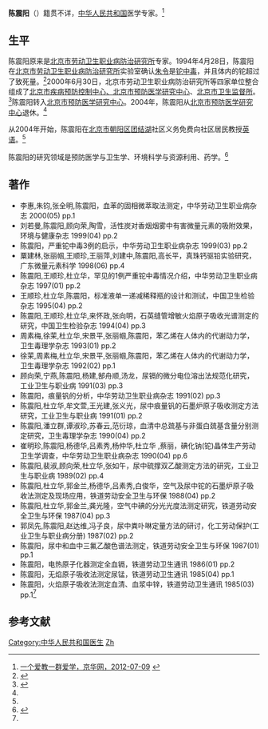 '''陈震阳'''（{{bd|1934年|||}}）籍贯不详，[[中华人民共和国|中华人民共和国]]医学专家。<ref name=jhw>[http://epaper.jinghua.cn/html/2012-07/09/content_884576.htm 一个爱教一群爱学，京华网，2012-07-09] {{webarchive|url=https://web.archive.org/web/20150506211134/http://epaper.jinghua.cn/html/2012-07/09/content_884576.htm |date=2015-05-06 }}</ref>

==生平==
陈震阳原来是[[北京市劳动卫生职业病防治研究所|北京市劳动卫生职业病防治研究所]]专家。1994年4月28日，陈震阳在[[北京市劳动卫生职业病防治研究所|北京市劳动卫生职业病防治研究所]]实验室确认[[朱令|朱令]]是[[铊中毒|铊中毒]]，并且体内的铊超过了致死量。<ref>{{Cite web |url=http://www.rzw.com.cn/vision/qiqu/2013/0417/31015_13. |title=毒从何来？谁是真凶？清华女生铊中毒案19年未解（13），日照网，2013-04-17 |access-date=2013-05-13 |archive-url=https://web.archive.org/web/20130522203046/http://www.rzw.com.cn/vision/qiqu/2013/0417/31015_13. |archive-date=2013-05-22 |dead-url=yes }}</ref>2000年6月30日，北京市劳动卫生职业病防治研究所等四家单位整合组成了[[北京市疾病预防控制中心|北京市疾病预防控制中心、北京市预防医学研究中心]]、[[北京市卫生监督所|北京市卫生监督所]]。<ref>{{Cite web |url=http://www.people.com.cn/GB/channel4/27/20000701/125864.html |title=北京撤销卫生防疫站，人民网，2000年07月1日 |accessdate=2013年5月13日 |archive-date=2016年3月4日 |archive-url=https://web.archive.org/web/20160304061846/http://www.people.com.cn/GB/channel4/27/20000701/125864.html |dead-url=no }}</ref>陈震阳转入[[北京市预防医学研究中心|北京市预防医学研究中心]]。2004年，陈震阳从[[北京市预防医学研究中心|北京市预防医学研究中心]]退休。<ref name=jhw/>

从2004年开始，陈震阳在[[北京市|北京市]][[朝阳区_(北京市)|朝阳区]][[团结湖街道|团结湖]]社区义务免费向社区居民教授[[英语|英语]]。<ref name=jhw/>

陈震阳的研究领域是预防医学与卫生学、环境科学与资源利用、药学。<ref name=cnki>{{Cite web |url=http://xuezhe.cnki.net/PaperShow.aspx?st=1&sc=06383336 |title=陈震阳，中国知网，于2013-05-13查阅 |accessdate=2013-05-13 |archive-date=2019-08-14 |archive-url=https://web.archive.org/web/20190814081018/http://papers.cnki.net/PaperView.aspx?vt=0&vid=06383336 |dead-url=no }}</ref>

==著作==
*李惠,朱钧,张全明,陈震阳，血苯的固相微萃取法测定，中华劳动卫生职业病杂志 2000(05) pp.1
*刘若曼,陈震阳,顾向荣,陶雪，活性炭对香烟烟雾中有害微量元素的吸附效果，环境与健康杂志 1999(04) pp.2
*陈震阳，严重铊中毒3例的启示，中华劳动卫生职业病杂志 1999(03) pp.2
*粟建林,张丽帼,王顺珍,王丽萍,刘建中,陈震阳,高长平，真珠钙驱铅实验研究，广东微量元素科学 1998(06) pp.4
*陈震阳,王顺珍,杜立华，罕见的1例严重铊中毒情况介绍，中华劳动卫生职业病杂志 1997(01) pp.2
*王顺珍,杜立华,陈震阳，标准液单一递减稀释瓶的设计和测试，中国卫生检验杂志 1995(04) pp.2
*陈震阳,王顺珍,杜立华,来怀政,张向明，石英缝管增敏火焰原子吸收光谱测定的研究，中国卫生检验杂志 1994(04) pp.3
*周素梅,徐茉,杜立华,宋景平,张丽帼,陈震阳，苯乙烯在人体内的代谢动力学，卫生毒理学杂志 1993(01) pp.2
*徐茉,周素梅,杜立华,宋景平,张丽帼,陈震阳，苯乙烯在人体内的代谢动力学，卫生毒理学杂志 1992(02) pp.1
*顾向荣,宁燕,陈震阳,杨建,郜舟顺,汤龙，尿镉的微分电位溶出法规范化研究，工业卫生与职业病 1991(03) pp.3
*陈震阳，痕量钒的分析，中华劳动卫生职业病杂志 1991(02) pp.3
*陈震阳,杜立华,牟文萱,王光建,张义光，尿中痕量钒的石墨炉原子吸收测定方法研究，工业卫生与职业病 1991(01) pp.2
*陈震阳,潘立群,谭淑珍,苏春云,范衍琼，血清中总巯基与非蛋白巯基含量分别测定研究，卫生毒理学杂志 1990(04) pp.2
*崔明珍,陈震阳,杨德华,吕素秀,杨仲华,杜立华 ,蔡丽，碘化钠(铊)晶体生产劳动卫生学调查，中华劳动卫生职业病杂志 1990(04) pp.6
*陈震阳,裴淑,顾向荣,杜立华,张如午，尿中硫撑双乙酸测定方法的研究，工业卫生与职业病 1989(02) pp.4
*陈震阳,杜立华,郭金兰,杨德华,吕素秀,白俊华，空气及尿中铊的石墨炉原子吸收法测定及现场应用，铁道劳动安全卫生与环保 1988(04) pp.2
*陈震阳,杜立华,郭金兰,龚光隆，空气中碘的分光光度法测定研究，铁道劳动安全卫生与环保 1987(04) pp.3
*郭凤先,陈震阳,赵达维,冯子良，尿中粪卟啉定量方法的研讨，化工劳动保护(工业卫生与职业病分册) 1987(02) pp.2
*陈震阳，尿中和血中三氟乙酸色谱法测定，铁道劳动安全卫生与环保 1987(01) pp.1
*陈震阳，电热原子化器测定全血镉，铁道劳动卫生通讯 1986(01) pp.2
*陈震阳，无焰原子吸收法测定尿锰，铁道劳动卫生通讯 1985(04) pp.1
*陈震阳，火焰原子吸收法测定血清、血浆中锌，铁道劳动卫生通讯 1985(03) pp.1<ref name=cnki/>

==参考文献==
{{reflist}}

{{DEFAULTSORT:Chen陈}}
[[Category:中华人民共和国医生|Category:中华人民共和国医生]]
[[Category:陈姓|Zh]]